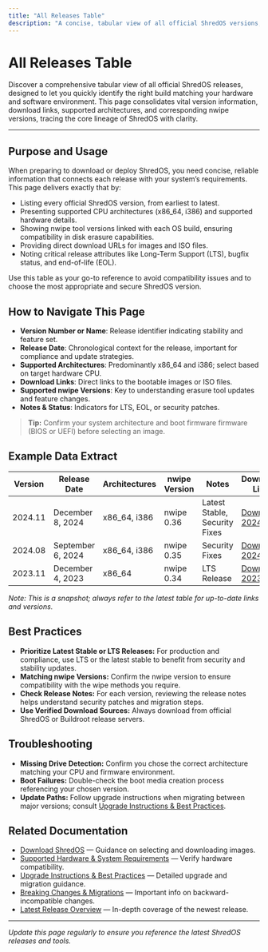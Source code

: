 ```yaml
---
title: "All Releases Table"
description: "A concise, tabular view of all official ShredOS versions, including download links, supported architectures, and their associated nwipe versions. Quickly find the right build for your hardware and trace the core lineage of the OS."
---
```


# All Releases Table

Discover a comprehensive tabular view of all official ShredOS releases, designed to let you quickly identify the right build matching your hardware and software environment. This page consolidates vital version information, download links, supported architectures, and corresponding nwipe versions, tracing the core lineage of ShredOS with clarity.

---

## Purpose and Usage

When preparing to download or deploy ShredOS, you need concise, reliable information that connects each release with your system’s requirements. This page delivers exactly that by:

- Listing every official ShredOS version, from earliest to latest.
- Presenting supported CPU architectures (x86_64, i386) and supported hardware details.
- Showing nwipe tool versions linked with each OS build, ensuring compatibility in disk erasure capabilities.
- Providing direct download URLs for images and ISO files.
- Noting critical release attributes like Long-Term Support (LTS), bugfix status, and end-of-life (EOL).

Use this table as your go-to reference to avoid compatibility issues and to choose the most appropriate and secure ShredOS version.

## How to Navigate This Page

- **Version Number or Name**: Release identifier indicating stability and feature set.
- **Release Date**: Chronological context for the release, important for compliance and update strategies.
- **Supported Architectures**: Predominantly x86_64 and i386; select based on target hardware CPU.
- **Download Links**: Direct links to the bootable images or ISO files.
- **Supported nwipe Versions**: Key to understanding erasure tool updates and feature changes.
- **Notes & Status**: Indicators for LTS, EOL, or security patches.

> **Tip:** Confirm your system architecture and boot firmware firmware (BIOS or UEFI) before selecting an image.

## Example Data Extract

| Version | Release Date  | Architectures | nwipe Version | Notes           | Download Link                  |
|---------|---------------|---------------|---------------|-----------------|-------------------------------|
| 2024.11 | December 8, 2024 | x86_64, i386 | nwipe 0.36     | Latest Stable, Security Fixes | [Download 2024.11](https://example.com/shredos-2024.11.img) |
| 2024.08 | September 6, 2024 | x86_64, i386 | nwipe 0.35     | Security Fixes                | [Download 2024.08](https://example.com/shredos-2024.08.img) |
| 2023.11 | December 4, 2023 | x86_64       | nwipe 0.34     | LTS Release                  | [Download 2023.11](https://example.com/shredos-2023.11.img) |

*Note: This is a snapshot; always refer to the latest table for up-to-date links and versions.*

## Best Practices

- **Prioritize Latest Stable or LTS Releases:** For production and compliance, use LTS or the latest stable to benefit from security and stability updates.
- **Matching nwipe Versions:** Confirm the nwipe version to ensure compatibility with the wipe methods you require.
- **Check Release Notes:** For each version, reviewing the release notes helps understand security patches and migration steps.
- **Use Verified Download Sources:** Always download from official ShredOS or Buildroot release servers.

## Troubleshooting

- **Missing Drive Detection:** Confirm you chose the correct architecture matching your CPU and firmware environment.
- **Boot Failures:** Double-check the boot media creation process referencing your chosen version.
- **Update Paths:** Follow upgrade instructions when migrating between major versions; consult [Upgrade Instructions & Best Practices](/changelog/upgrade-guides-impact/upgrade-instructions).

## Related Documentation

- [Download ShredOS](/getting-started/installation-setup/download-shredos) — Guidance on selecting and downloading images.
- [Supported Hardware & System Requirements](/getting-started/introduction-overview/supported-hardware-and-requirements) — Verify hardware compatibility.
- [Upgrade Instructions & Best Practices](/changelog/upgrade-guides-impact/upgrade-instructions) — Detailed upgrade and migration guidance.
- [Breaking Changes & Migrations](/changelog/upgrade-guides-impact/breaking-changes-migrations) — Important info on backward-incompatible changes.
- [Latest Release Overview](/changelog/release-history/current-latest-release) — In-depth coverage of the newest release.

---

_Update this page regularly to ensure you reference the latest ShredOS releases and tools._